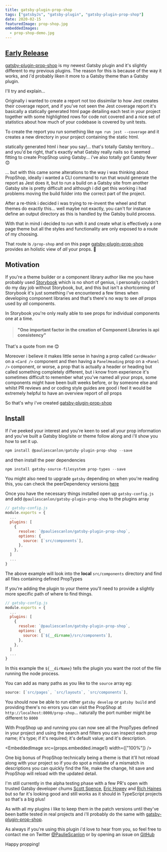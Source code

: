 ```yaml
---
title: gatsby-plugin-prop-shop
tags: ["gatsbyJs", "gatsby-plugin", "gatsby-plugin-prop-shop"]
date: 2020-02-15
featuredImage: prop-shop.jpg
embeddedImages:
  - prop-shop-demo.jpg
---
```


## [Early Release](#early-release)

[gatsby-plugin-prop-shop](https://github.com/PaulieScanlon/gatsby-plugin-prop-shop) is my newest Gatsby plugin and it's slightly different to my previous plugins. The reason for this is because of the way it works, and i'd probably liken it more to a Gatsby theme than a Gatsby plugin.

I'll try and explain...

Originally i wanted to create a report not too dissimilar to how Jest creates their coverage report, and if you've not seen the Jest coverage report it's basically a statically generated html page detailing each test in your project together with some highlighted rows for code not covered and a nice set of statistics about how much of your codebase is covered by unit tests.

To create the report you run something like `npm run jest --coverage` and it creates a new directory in your project containing the static html.

statically generated html i hear you say!... that's totally Gatsby territory... and you'd be right, that's exactly what Gatsby really nails so it seemed fitting to create PropShop using Gatsby... i've also totally got Gatsby fever 😊

... but with this came some alterations to the way i was thinking about PropShop, ideally i wanted a CLI command to run that would generate the report as Jest does it, but to run a build on a Gatsby site from another Gatsby site is pretty difficult and although i did get this working i had problems moving the build folder into the correct part of the project.

After a re-think i decided i was trying to re-invent the wheel and that themes do exactly this... well maybe not exactly, you can't for instance define an output directory as this is handled by the Gatsby build process.

With that in mind i decided to run with it and create what is effectively a one page theme but all the styles and functionality are only exposed to a route of my choosing.

That route is `/prop-shop` and on this page [gatsby-plugin-prop-shop](https://github.com/PaulieScanlon/gatsby-plugin-prop-shop) provides an holistic view of _all_ your props. 👏

## Motivation

If you're a theme builder or a component library author like me you have probably used [Storybook](https://storybook.js.org/) which is no short of genius, i personally couldn't do my day job without Storybook, but, and this but isn't a shortcoming of Storybook it's just something i've encountered a few times when developing component libraries and that's there's no way to see _all_ props used by _all_ components.

In Storybook you're only really able to see props for individual components one at a time.

> #### "One important factor in the creation of Component Libraries is api consistency"

That's a quote from me 😊

Moreover i believe it makes little sense in having a prop called `CardHeader` on a `<Card />` component and then having a `PanelHeading` prop on a `<Panel />` component, or worse, a prop that is actually a header or heading but called something completely different, but i know from experience it's sometimes difficult to remember what you've named all your props, some components might have been built weeks before, or by someone else and whilst PR reviews and or coding style guides are good i feel it would be extremely helpful to have an overview report of _all_ props

So that's why i've created [gatsby-plugin-prop-shop](https://github.com/PaulieScanlon/gatsby-plugin-prop-shop)

## Install

If i've peeked your interest and you're keen to seel all your prop information and you've built a Gatsby blog/site or theme follow along and i'll show you how to set it up.

```javascript
npm install @pauliescanlon/gatsby-plugin-prop-shop --save
```

and then install the peer dependencies

```javascript
npm install gatsby-source-filesystem prop-types --save
```

You might also need to upgrade `gatsby` depending on when you're reading this, you can check the peerDependency versions [here](https://github.com/PaulieScanlon/gatsby-plugin-prop-shop/blob/master/%40pauliescanlon/gatsby-plugin-prop-shop/package.json#L29)

Once you have the necessary things installed open up `gatsby-config.js` and add `@pauliescanlon/gatsby-plugin-prop-shop` to the plugins array

```javascript
// gatsby-config.js
module.exports = {
  ...
  plugins: [
    {
      resolve: `@pauliescanlon/gatsby-plugin-prop-shop`,
      options: {
        source: [`src/components`],
      },
    },
  ]
  ...
}
```

The above example will look into the **local** `src/components` directory and find all files containing defined PropTypes

If you're adding the plugin to your theme you'll need to provide a slightly more specific path of where to find things.

```javascript
// gatsby-config.js
module.exports = {
  ...
  plugins: [
    {
      resolve: `@pauliescanlon/gatsby-plugin-prop-shop`,
      options: {
        source: [`${__dirname}/src/components`],
      },
    },
  ]
  ...
}
```

In this example the `${__dirName}` tells the plugin you want the root of the file running the node process.

You can add as many paths as you like to the `source` array eg:

```javascript
source: [`src/pages`, `src/layouts`, `src/components`],

```

You should now be able to run either `gatsby develop` or `gatsby build` and providing there's no errors you can visit the PropShop at `http://localhost:8000/prop-shop`... naturally the port number might be different to `8000`

With PropShop up and running you can now see all the PropTypes defined in your project and using the search and filters you can inspect each prop name; it's type; if it's required; it's default value; and it's description.

<EmbeddedImage src={props.embedded.image1} width={["100%"]} />

One big bonus of PropShop technically being a theme is that it'll hot reload along with your project so if you do spot a mistake of a mismatch in descriptions you can quickly find the file, make the change, hit save and PropShop will reload with the updated detail.

I'm still currently in the alpha testing phase with a few PR's open with trusted Gatsby developer chums
[Scott Spence](https://twitter.com/spences10), [Eric Howey](https://twitter.com/erchwy) and [Rich Haines](https://twitter.com/studio_hungry) but so far it's looking good and still works as it should in TypeScript projects so that's a big plus!

As with all my plugins i like to keep them in the patch versions until they've been battle tested in real projects and i'll probably do the same with [gatsby-plugin-prop-shop](https://github.com/PaulieScanlon/gatsby-plugin-prop-shop).

As always if you're using this plugin i'd love to hear from you, so feel free to contact me on Twitter [@PaulieScanlon](https://twitter.com/PaulieScanlon) or by opening an issue on [GitHub](https://github.com/PaulieScanlon/gatsby-plugin-prop-shop/issues)

Happy propping!
